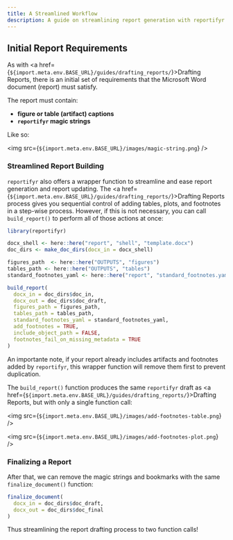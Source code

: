 ```yaml
---
title: A Streamlined Workflow
description: A guide on streamlining report generation with reportifyr
---
```


## Initial Report Requirements

As with <a href={`${import.meta.env.BASE_URL}/guides/drafting_reports/`}>Drafting Reports</a>, there 
is an initial set of requirements that the Microsoft Word document (report) must satisfy.

The report must contain:

- **figure or table (artifact) captions**
- **`reportifyr` magic strings**

Like so:

<img src={`${import.meta.env.BASE_URL}/images/magic-string.png`} />

### Streamlined Report Building

`reportifyr` also offers a wrapper function to streamline and ease report generation 
and report updating. The <a href={`${import.meta.env.BASE_URL}/guides/drafting_reports/`}>Drafting Reports</a> 
process gives you sequential control of adding tables, plots, and footnotes in a step-wise
process. However, if this is not necessary, you can call `build_report()` to
perform all of those actions at once:

```r
library(reportifyr)

docx_shell <- here::here("report", "shell", "template.docx")
doc_dirs <- make_doc_dirs(docx_in = docx_shell)

figures_path  <- here::here("OUTPUTS", "figures")
tables_path <- here::here("OUTPUTS", "tables")
standard_footnotes_yaml <- here::here("report", "standard_footnotes.yaml")

build_report(
  docx_in = doc_dirs$doc_in,
  docx_out = doc_dirs$doc_draft,
  figures_path = figures_path,
  tables_path = tables_path,
  standard_footnotes_yaml = standard_footnotes_yaml,
  add_footnotes = TRUE,
  include_object_path = FALSE,
  footnotes_fail_on_missing_metadata = TRUE
)
```

An importante note, if your report already includes artifacts and footnotes added 
by `reportifyr`, this wrapper function will remove them first to prevent duplication.

The `build_report()` function produces the same `reportifyr` draft as 
<a href={`${import.meta.env.BASE_URL}/guides/drafting_reports/`}>Drafting Reports</a>, 
but with only a single function call:

<img src={`${import.meta.env.BASE_URL}/images/add-footnotes-table.png`} />

<img src={`${import.meta.env.BASE_URL}/images/add-footnotes-plot.png`} />

### Finalizing a Report

After that, we can remove the magic strings and bookmarks with the same 
`finalize_document()` function:

```r
finalize_document(
  docx_in = doc_dirs$doc_draft,
  docx_out = doc_dirs$doc_final
)
```

Thus streamlining the report drafting process to two function calls! 
